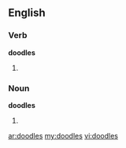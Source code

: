 ==English==

===Verb===
'''doodles'''

# {{third-person singular of|[[doodle]]}}

===Noun===
'''doodles'''

# {{plural of|[[doodle]]}}

[[ar:doodles]]
[[my:doodles]]
[[vi:doodles]]
